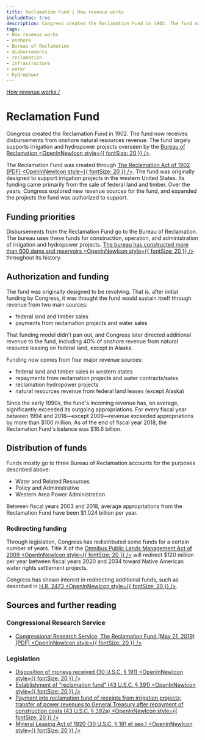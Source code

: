 ```yaml
---
title: Reclamation Fund | How revenue works
includeToc: true
description: Congress created the Reclamation Fund in 1902. The fund now receives disbursements from onshore natural resources revenue. The fund largely supports irrigation and hydropower projects overseen by the Bureau of Reclamation.
tags:
- How revenue works
- onshore
- Bureau of Reclamation
- disbursements
- reclamation
- infrastructure
- water
- hydropower
---
```


[How revenue works /](/how-revenue-works/)


# Reclamation Fund

Congress created the Reclamation Fund in 1902. The fund now receives disbursements from onshore natural resources revenue. The fund largely supports irrigation and hydropower projects overseen by the [Bureau of Reclamation <OpenInNewIcon style={{ fontSize: 20 }} />](https://www.usbr.gov/).
<br/>

The Reclamation Fund was created through [The Reclamation Act of 1902 (PDF) <OpenInNewIcon style={{ fontSize: 20 }} />](https://www.usbr.gov/lc/region/programs/contracts/Legislation.pdf). The fund was originally designed to support irrigation projects in the western United States. Its funding came primarily from the sale of federal land and timber. Over the years, Congress explored new revenue sources for the fund, and expanded the projects the fund was authorized to support.

## Funding priorities

Disbursements from the Reclamation Fund go to the Bureau of Reclamation. The bureau uses these funds for construction, operation, and administration of irrigation and hydropower projects. [The bureau has constructed more than 600 dams and reservoirs <OpenInNewIcon style={{ fontSize: 20 }} />](https://www.usbr.gov/main/about/mission.html) throughout its history.

## Authorization and funding

The fund was originally designed to be revolving. That is, after initial funding by Congress, it was thought the fund would sustain itself through revenue from two main sources:

- federal land and timber sales
- payments from reclamation projects and water sales

That funding model didn't pan out, and Congress later directed additional revenue to the fund, including 40% of onshore revenue from natural resource leasing on federal land, except in Alaska.

Funding now comes from four major revenue sources:

- federal land and timber sales in western states
- repayments from reclamation projects and water contracts/sales
- reclamation hydropower projects
- natural resources revenue from federal land leases (except Alaska)

Since the early 1990s, the fund's incoming revenue has, on average, significantly exceeded its outgoing appropriations. For every fiscal year between 1994 and 2018—except 2009—revenue exceeded appropriations by more than $100 million. As of the end of fiscal year 2018, the Reclamation Fund's balance was $16.6 billion.

## Distribution of funds

Funds mostly go to three Bureau of Reclamation accounts for the purposes described above:

- Water and Related Resources
- Policy and Administrative
- Western Area Power Administration

Between fiscal years 2003 and 2018, average appropriations from the Reclamation Fund have been $1.024 billion per year.

### Redirecting funding

Through legislation, Congress has redistributed some funds for a certain number of years. Title X of the [Omnibus Public Lands Management Act of 2009 <OpenInNewIcon style={{ fontSize: 20 }} />](https://www.congress.gov/bill/111th-congress/house-bill/146) will redirect $120 million per year between fiscal years 2020 and 2034 toward Native American water rights settlement projects.
<br/>

Congress has shown interest in redirecting additional funds, such as described in [H.R. 2473 <OpenInNewIcon style={{ fontSize: 20 }} />](https://www.congress.gov/bill/116th-congress/house-bill/2473).

## Sources and further reading

### Congressional Research Service
- [Congressional Research Service, The Reclamation Fund (May 21, 2019) (PDF) <OpenInNewIcon style={{ fontSize: 20 }} />](https://fas.org/sgp/crs/misc/IF10042.pdf)

### Legislation
- [Disposition of moneys received (30 U.S.C. § 191) <OpenInNewIcon style={{ fontSize: 20 }} />](https://www.govinfo.gov/app/details/USCODE-2011-title30/USCODE-2011-title30-chap3A-subchapI-sec191)
- [Establishment of “reclamation fund” (43 U.S.C. § 391) <OpenInNewIcon style={{ fontSize: 20 }} />](https://www.govinfo.gov/app/details/USCODE-2005-title43/USCODE-2005-title43-chap12-subchapII-sec391)
- [Payment into reclamation fund of receipts from irrigation projects; transfer of power revenues to General Treasury after repayment of construction costs (43 U.S.C. § 392a) <OpenInNewIcon style={{ fontSize: 20 }} />](https://www.govinfo.gov/app/details/USCODE-2004-title43/USCODE-2004-title43-chap12-subchapII-sec392a)
- [Mineral Leasing Act of 1920 (30 U.S.C. § 181 et seq.) <OpenInNewIcon style={{ fontSize: 20 }} />](https://www.govinfo.gov/content/pkg/USCODE-2018-title30/html/USCODE-2018-title30-chap3A.htm)
